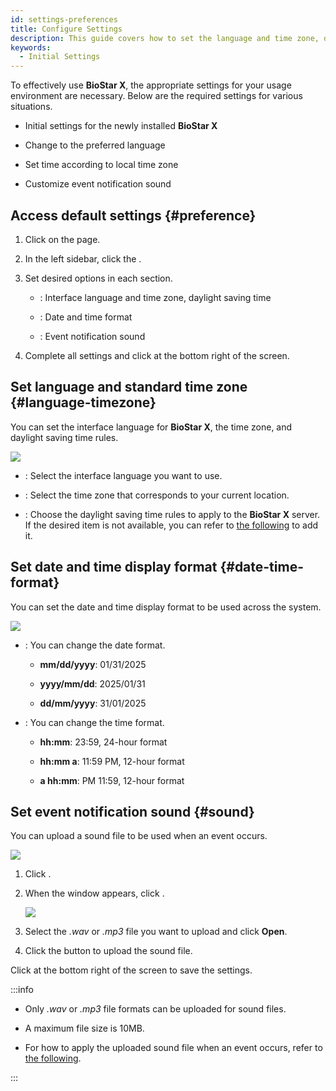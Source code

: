 ```yaml
---
id: settings-preferences
title: Configure Settings
description: This guide covers how to set the language and time zone, date/time format, and notification sound when you first install BioStar X or change your usage environment.
keywords:
  - Initial Settings
---
```


To effectively use **BioStar X**, the appropriate settings for your usage environment are necessary. Below are the required settings for various situations.

* Initial settings for the newly installed **BioStar X**

* Change to the preferred language

* Set time according to local time zone

* Customize event notification sound

## Access default settings {#preference}

1. Click <Cmd sid='shell.header.setting' /> on the <Cmd sid='shell.header.launcher' /> page.

2. In the left sidebar, click the <Cmd sid='common.preference' product='2' />.

3. Set desired options in each section.

   * <Cmd sid='preference.languageTimezone' product='2' />: Interface language and time zone, daylight saving time

   * <Cmd sid='preference.dateTimeFormat' product='2' />: Date and time format

   * <Cmd sid='device.info.sound' product='2' />: Event notification sound

4. Complete all settings and click <Cmd sid='common.apply' /> at the bottom right of the screen.

## Set language and standard time zone {#language-timezone}

You can set the interface language for **BioStar X**, the time zone, and daylight saving time rules.

<Image src='/img/biostarx-settings-preference-language-timezone.png' className='none' />

* <Cmd sid='common.language' product='2' />: Select the interface language you want to use.

* <Cmd sid='common.timeZone' product='2' />: Select the time zone that corresponds to your current location.

* <Cmd sid='common.dst' product='2' />: Choose the daylight saving time rules to apply to the **BioStar X** server. If the desired item is not available, you can refer to [the following](settings-system-daylight-saving-time) to add it.

## Set date and time display format {#date-time-format}

You can set the date and time display format to be used across the system.

<Image src='/img/biostarx-settings-preference-date-time.png' className='none' />

* <Cmd sid='common.dateFormat' product='2' />: You can change the date format.

  * **mm/dd/yyyy**: 01/31/2025

  * **yyyy/mm/dd**: 2025/01/31

  * **dd/mm/yyyy**: 31/01/2025

* <Cmd sid='common.timeFormat' product='2' />: You can change the time format.

  * **hh:mm**: 23:59, 24-hour format

  * **hh:mm a**: 11:59 PM, 12-hour format

  * **a hh:mm**: PM 11:59, 12-hour format

## Set event notification sound {#sound}

You can upload a sound file to be used when an event occurs.

<Image src='/img/biostarx-settings-preference-sound.png' className='none' />

1. Click <Cmd sid='button.plusAdd' product='2' />.

2. When the <Cmd sid='setting.preference.sound.alert.add' product='2' /> window appears, click <Cmd sid='setting.preference.sound.alert.addSound.browse' product='2' />.

   <Image src='/img/biostarx-settings-preference-add-sound.png' className='none' />

3. Select the *.wav* or *.mp3* file you want to upload and click **Open**.

4. Click the <Cmd sid='button.add' product='2' /> button to upload the sound file.

Click <Cmd sid='common.apply' /> at the bottom right of the screen to save the settings.

:::info

* Only *.wav* or *.mp3* file formats can be uploaded for sound files.

* A maximum file size is 10MB.

* For how to apply the uploaded sound file when an event occurs, refer to [the following](settings-alert#edit-alert-message).

:::
